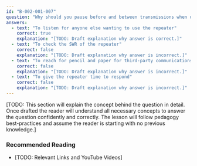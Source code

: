 ```yaml
---
id: "B-002-001-007"
question: "Why should you pause before and between transmissions when using a repeater?"
answers:
  - text: "To listen for anyone else wanting to use the repeater"
    correct: true
    explanation: "[TODO: Draft explanation why answer is correct.]"
  - text: "To check the SWR of the repeater"
    correct: false
    explanation: "[TODO: Draft explanation why answer is incorrect.]"
  - text: "To reach for pencil and paper for third-party communications"
    correct: false
    explanation: "[TODO: Draft explanation why answer is incorrect.]"
  - text: "To give the repeater time to respond"
    correct: false
    explanation: "[TODO: Draft explanation why answer is incorrect.]"
---
```


[TODO: This section will explain the concept behind the question in detail. Once drafted the reader will understand all necessary concepts to answer the question confidently and correctly. The lesson will follow pedagogy best-practices and assume the reader is starting with no previous knowledge.]

### Recommended Reading

- [TODO: Relevant Links and YouTube Videos]
